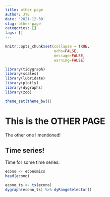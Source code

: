 ```yaml
---
title: other page
author: JYE
date: '2021-12-30'
slug: other-page
categories: []
tags: []
---
```


```r
knitr::opts_chunk$set(collapse = TRUE,
                      echo=FALSE,
                      message=FALSE,
                      warning=FALSE)

library(tidygraph)
library(scales)
library(lubridate)
library(plotly)
library(dygraphs)
library(zoo)

theme_set(theme_bw())
```

# This is the OTHER PAGE 

The other one I mentioned!

## Time series!

Time for some time series:

```r
econo <- economics
head(econo)
```

```r
econo_ts <- ts(econo)
dygraph(econo_ts) %>% dyRangeSelector()
```

